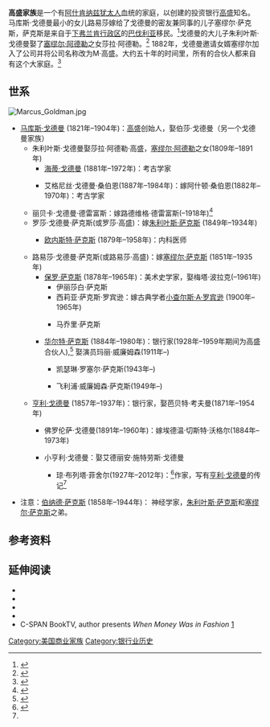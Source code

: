 {{Link style|time=2015-12-11T02:12:46+00:00}}
'''高盛家族'''是一个有[[阿什肯纳兹犹太人|阿什肯纳兹犹太人]]血统的家庭，以创建的投资银行[[高盛|高盛]]知名。 马库斯·戈德曼最小的女儿路易莎嫁给了戈德曼的密友兼同事的儿子塞缪尔·萨克斯，萨克斯是来自于[[下弗兰肯行政区|下弗兰肯行政区]]的[[巴伐利亚|巴伐利亚]]移民。<ref name="Kappner2008">{{cite news |first=Cordula |last=Kappner |title=Marcus Goldmann und der amerikanische Traum |url=http://www.mainpost.de/lokales/hassberge/Hassbergkreis-Investment-Bank-Goldman-Sachs;art1726,4391887 |work=Mainpost |language=de |date=2008-03-12 |accessdate= |archive-date=2008-10-25 |archive-url=https://web.archive.org/web/20081025102035/http://www.mainpost.de/lokales/hassberge/Hassbergkreis-Investment-Bank-Goldman-Sachs;art1726,4391887 |dead-url=no }}</ref>戈德曼的大儿子朱利叶斯·戈德曼娶了[[:en:Samuel_Adler_(rabbi)|塞缪尔·阿德勒]]之女莎拉·阿德勒。<ref>{{cite book |last=Cohen |first=Getzel M. |last2=Joukowsky |first2=Martha Sharp |title=Breaking Ground: Pioneering Women Archaeologists |location= |publisher=University of Michigan Press |year=2006 |page=299 |isbn=0472031740 }}</ref> 1882年，戈德曼邀请女婿塞缪尔加入了公司并将公司名称改为M·高盛。大约五十年的时间里，所有的合伙人都来自有这个大家庭。<ref name="Fisher 2010">{{cite book |last=Fisher |first=June Breton |title=When Money Was in Fashion: Henry Goldman, Goldman Sachs and the Founding of Wall Street |publisher=Palgrave MacMillan |year=2010 }}</ref>

==世系==
[[File:Marcus_Goldman.jpg|right]]
{{Tree list}}
*[[:en:Marcus_Goldman|马库斯·戈德曼]] (1821年–1904年)：[[高盛|高盛]]创始人，娶伯莎·戈德曼（另一个戈德曼家族）
**朱利叶斯·戈德曼娶莎拉·阿德勒·高盛，[[:en:Samuel_Adler_(rabbi)|塞缪尔·阿德勒]]之女(1809年–1891年)
***[[:en:Hetty_Goldman|海蒂·戈德曼]] (1881年–1972年)：考古学家
***{{Tree list/final branch}}艾格尼丝·戈德曼·桑伯恩(1887年–1984年)：嫁阿什顿·桑伯恩(1882年–1970年)：考古学家
**丽贝卡·戈德曼·德雷富斯：嫁路德维格·德雷富斯(–1918年)<ref>{{cite news |url=http://query.nytimes.com/mem/archive-free/pdf?res=F30713F9385910738DDDA00994D0405B898DF1D3 |title=Dreyfuss Left $1,305,318: Bulk of Wealth Will Benefit Jewish Philanthropies |newspaper=New York Times |date=August 19, 1919 |accessdate=2014-04-27 |archive-date=2014-04-27 |archive-url=https://web.archive.org/web/20140427091930/http://query.nytimes.com/mem/archive-free/pdf?res=F30713F9385910738DDDA00994D0405B898DF1D3 |dead-url=no }}</ref>
**罗莎·戈德曼·萨克斯(或罗莎·高盛)：嫁[[:en:Julius_Sachs|朱利叶斯·萨克斯]] (1849年–1934年)
***{{Tree list/final branch}}[[:en:Ernest_Sachs|欧内斯特·萨克斯]] (1879年–1958年)：内科医师
**路易莎·戈德曼·萨克斯(或路易莎·高盛)：嫁[[:en:Samuel_Sachs|塞缪尔·萨克斯]] (1851年–1935年)
***[[:en:Paul_J._Sachs|保罗·萨克斯]] (1878年–1965年)：美术史学家，娶梅塔·波拉克(–1961年)
****伊丽莎白·萨克斯
****西莉亚·萨克斯·罗宾逊：嫁古典学者[[:en:Charles_A._Robinson,_Jr.|小查尔斯·A·罗宾逊]] (1900年–1965年)
****{{Tree list/final branch}}马乔里·萨克斯
***{{Tree list/final branch}}[[:en:Walter_E._Sachs|华尔特·萨克斯]] (1884年–1980年)：银行家(1928年–1959年期间为高盛合伙人),<ref>{{cite news |url=http://select.nytimes.com/gst/abstract.html?res=F60610FE355F12728DDDAA0A94D0405B8084F1D3 |title=Walter E. Sachs, 96, of Financial House; Was a Partner in Goldman, Sachs Since 1910, Guiding Concern Through Difficult Times |newspaper=[[New_York_Times|New York Times]] |date=August 23, 1980 |accessdate=2014-04-27 |archive-date=2014-04-27 |archive-url=https://web.archive.org/web/20140427080048/http://select.nytimes.com/gst/abstract.html?res=F60610FE355F12728DDDAA0A94D0405B8084F1D3 |dead-url=no }}</ref> 娶演员玛丽·威廉姆森(1911年–)
****凯瑟琳·罗塞尔·萨克斯(1943年–)
****{{Tree list/final branch}}飞利浦·威廉姆森·萨克斯(1949年–)
**{{Tree list/final branch}}[[:en:Henry_Goldman|亨利·戈德曼]] (1857年–1937年)：银行家，娶芭贝特·考夫曼(1871年–1954年)
***佛罗伦萨·戈德曼(1891年–1960年)：嫁埃德温·切斯特·沃格尔(1884年–1973年)
***{{Tree list/final branch}} 小亨利·戈德曼：娶艾德丽安·施特劳斯·戈德曼
****{{Tree list/final branch}} 琼·布列塔·菲舍尔(1927年–2012年)：<ref>{{cite news |url=http://query.nytimes.com/gst/fullpage.html?res=9F06E3D7123AF936A25752C0A9649D8B63 |title=Paid Notice: Deaths: Breton Fisher, June, of Santa Barbara, CA |newspaper=New York Times |date=January 15, 2012 |accessdate=2014-04-27 |archive-date=2014-04-27 |archive-url=https://web.archive.org/web/20140427080127/http://query.nytimes.com/gst/fullpage.html?res=9F06E3D7123AF936A25752C0A9649D8B63 |dead-url=no }}</ref>作家，写有[[:en:Henry_Goldman|亨利·戈德曼]]的传记<ref name="Fisher 2010"/>
{{Tree list/end}}

*注意：[[:en:Bernard_Sachs|伯纳德·萨克斯]] (1858年–1944年)： 神经学家，[[:en:Julius_Sachs|朱利叶斯·萨克斯]]和[[:en:Samuel_Sachs|塞缪尔·萨克斯]]之弟。

==参考资料==
{{Reflist}}

==延伸阅读==
*{{cite book |last=Birmingham |first=Stephen |title=[[Our_Crowd|Our Crowd: The Great Jewish Families of New York]] |year=1996 |publisher=Syracuse University Press |isbn=0815604114 }}
*{{cite journal |last=Supple |first=Barry E. |authorlink= |coauthors= |year=1957 |month= |title=A Business Elite: German-Jewish Financiers in Nineteenth-Century New York |journal=Business History Review |volume=31 |issue=2 |pages=143–178 |jstor= 3111848 }}
*{{cite book |last=Alef |first=Daniel |title=Henry Goldman: Goldman Sachs and the Beginning of Investment Banking |publisher=Titans of Fortune |year=2010 |isbn=1608043169 }}
*{{cite book |last=Fisher |first=June Breton |title=When Money Was in Fashion: Henry Goldman, Goldman Sachs and the Founding of Wall Street |publisher=Palgrave MacMillan |year=2010 }}
*C-SPAN BookTV, author presents ''When Money Was in Fashion'' [http://www.booktv.org/Program/12093/When+Money+Was+in+Fashion+Henry+Goldman+Goldman+Sachs+and+the+Founding+of+Wall+Street.aspx] {{Wayback|url=http://www.booktv.org/Program/12093/When+Money+Was+in+Fashion+Henry+Goldman+Goldman+Sachs+and+the+Founding+of+Wall+Street.aspx |date=20140427064200 }}


{{DEFAULTSORT:Goldman-Sachs family}}
[[Category:美国商业家族|Category:美国商业家族]]
[[Category:银行业历史|Category:银行业历史]]